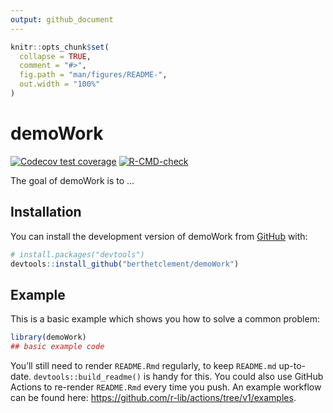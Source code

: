 ```yaml
---
output: github_document
---
```


<!-- README.md is generated from README.Rmd. Please edit that file -->

```r
knitr::opts_chunk$set(
  collapse = TRUE,
  comment = "#>",
  fig.path = "man/figures/README-",
  out.width = "100%"
)
```

# demoWork

<!-- badges: start -->
[![Codecov test coverage](https://codecov.io/gh/berthetclement/demoWork/branch/master/graph/badge.svg)](https://app.codecov.io/gh/berthetclement/demoWork?branch=master)
[![R-CMD-check](https://github.com/berthetclement/demoWork/actions/workflows/check-standard.yaml/badge.svg?branch=master)](https://github.com/berthetclement/demoWork/actions/workflows/check-standard.yaml)
<!-- badges: end -->

The goal of demoWork is to ...

## Installation

You can install the development version of demoWork from [GitHub](https://github.com/) with:

``` r
# install.packages("devtools")
devtools::install_github("berthetclement/demoWork")
```

## Example

This is a basic example which shows you how to solve a common problem:

```r
library(demoWork)
## basic example code
```


You'll still need to render `README.Rmd` regularly, to keep `README.md` up-to-date. `devtools::build_readme()` is handy for this. You could also use GitHub Actions to re-render `README.Rmd` every time you push. An example workflow can be found here: <https://github.com/r-lib/actions/tree/v1/examples>.

